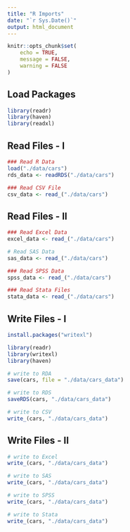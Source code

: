 ```yaml
---
title: "R Imports"
date: "`r Sys.Date()`"
output: html_document
---
```


```r
knitr::opts_chunk$set(
	echo = TRUE,
	message = FALSE,
	warning = FALSE
)
```

## Load Packages

```r
library(readr)
library(haven)
library(readxl)
```

## Read Files - I

```r
### Read R Data
load("./data/cars")
rds_data <- readRDS("./data/cars")

### Read CSV File
csv_data <- read_("./data/cars")
```

## Read Files - II

```r
### Read Excel Data
excel_data <- read_("./data/cars")

# Read SAS Data
sas_data <- read_("./data/cars")

### Read SPSS Data 
spss_data <- read_("./data/cars")

### Read Stata Files
stata_data <- read_("./data/cars")
```


## Write Files - I

```r
install.packages("writexl")

library(readr)
library(writexl)
library(haven)
```

```r
# write to RDA
save(cars, file = "./data/cars_data")

# write to RDS
saveRDS(cars, "./data/cars_data")

# write to CSV
write_(cars, "./data/cars_data")
```

## Write Files - II

```r
# write to Excel 
write_(cars, "./data/cars_data")

# write to SAS
write_(cars, "./data/cars_data")

# write to SPSS
write_(cars, "./data/cars_data")

# write to Stata
write_(cars, "./data/cars_data")
```
